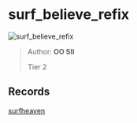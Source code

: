 
# surf_believe_refix

![surf_believe_refix](https://raw.githubusercontent.com/Sayt123/SurfMapPics/Maps-and-bonuses/csgo/surf_believe_refix.jpg)

> Author: **OO SII**
>
> Tier 2

## Records

[surfheaven](https://surfheaven.eu/map/surf_believe_refix)
